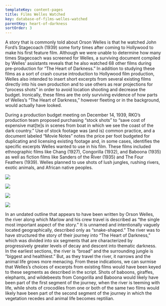 ```yaml
---
templateKey: content-pages
title: Films Welles Watched
key: database-of-films-welles-watched
parentKey: heart-of-darkness
sortOrder: 3
---
```

A story that is commonly told about Orson Welles is that he watched John Ford’s Stagecoach (1939) some forty times after coming to Hollywood to make his first feature film. Although we were unable to determine how many times Stagecoach was screened for Welles, a surviving document compiled by Welles’ assistants reveals that he also watched 68 other films during pre-production for “The Heart of Darkness.” In addition to studying these films as a sort of crash course introduction to Hollywood film production, Welles also intended to insert short excerpts from several existing films directly into his own production and to use others as rear projections for “process shots” in order to avoid location shooting and decrease the budget. Ironically, these films are the only surviving evidence of how parts of Welles’s “The Heart of Darkness,” however fleeting or in the background, would actually have looked.

During a production budget meeting on December 14, 1939, RKO’s production team proposed purchasing “stock shots” to “save cost of expensive mat\[te]s in scenes from boat in which we see the coast of the dark country.” Use of stock footage was (and is) common practice, and a document labeled “Movie Notes” notes the price per foot budgeted for duplicating and licensing existing footage and, in some cases, identifies the specific excerpts Welles wanted to use in his film. These films included ethnographic films like Chang (1927), Congorilla (1932), and Baboona (1935) as well as fiction films like Sanders of the River (1935) and The Four Feathers (1939). Welles planned to use shots of lush jungles, rushing rivers, exotic animals, and African native peoples.

![](/assets/baboona.png)

![](/assets/congorilla.png)

![](/assets/sanders-1.png)

![](/assets/sanders-2.png)



In an undated outline that appears to have been written by Orson Welles, the river along which Marlow and his crew travel is described as “the single most important aspect of the story.” It is unnamed and intentionally vaguely located geographically, described only as “snake-shaped.” The river was to have structured the story of their journey into “The Heart of Darkness,” which was divided into six segments that are characterized by progressively greater levels of decay and descent into thematic darkness. In the earliest sections, the river is “broad” and the surrounding jungle is “biggest and healthiest.” But, as they travel the river, it narrows and the animal life grows more menacing. From these indications, we can surmise that Welles’s choices of excerpts from existing films would have been keyed to these segments as described in the script. Shots of baboons, giraffes, elephants, and wildebeests from Congorilla and Baboona would likely have been part of the first segment of the journey, when the river is teeming with life, while shots of crocodiles from one or both of the same two films would likely have been part of the second segment of the journey in which the vegetation recedes and animal life becomes reptilian.
